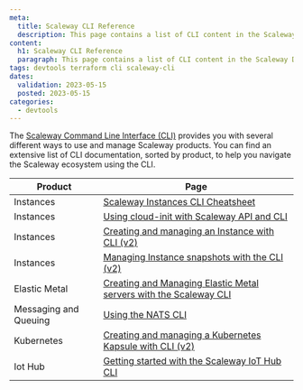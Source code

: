 ```yaml
---
meta:
  title: Scaleway CLI Reference
  description: This page contains a list of CLI content in the Scaleway Documentation website.
content:
  h1: Scaleway CLI Reference
  paragraph: This page contains a list of CLI content in the Scaleway Documentation website.
tags: devtools terraform cli scaleway-cli
dates:
  validation: 2023-05-15
  posted: 2023-05-15
categories:
  - devtools
---
```


The [Scaleway Command Line Interface (CLI)](https://github.com/scaleway/scaleway-cli) provides you with several different ways to use and manage Scaleway products. You can find an extensive list of CLI documentation, sorted by product, to help you navigate the Scaleway ecosystem using the CLI.

| Product                         | Page                  |
| ------------------------------- | --------------------- |
| Instances                       | [Scaleway Instances CLI Cheatsheet](/compute/instances/api-cli/cli-cheatsheet/) |
| Instances                       | [Using cloud-init with Scaleway API and CLI](/compute/instances/api-cli/using-cloud-init/) |
| Instances                       | [Creating and managing an Instance with CLI (v2)](/compute/instances/api-cli/creating-managing-instances-with-cliv2/) |
| Instances                       | [Managing Instance snapshots with the CLI (v2)](/compute/instances/api-cli/managing-instance-snapshot-via-cli/) |
| Elastic Metal                   | [Creating and Managing Elastic Metal servers with the Scaleway CLI](/bare-metal/elastic-metal/api-cli/elastic-metal-with-cli/) |
| Messaging and Queuing           | [Using the NATS CLI](/serverless/messaging/api-cli/nats-cli/) |
| Kubernetes                      | [Creating and managing a Kubernetes Kapsule with CLI (v2)](/containers/kubernetes/api-cli/creating-managing-kubernetes-lifecycle-cliv2/) |
| Iot Hub                         | [Getting started with the Scaleway IoT Hub CLI](/managed-services/iot-hub/api-cli/getting-started-with-iot-hub-cli/) |

